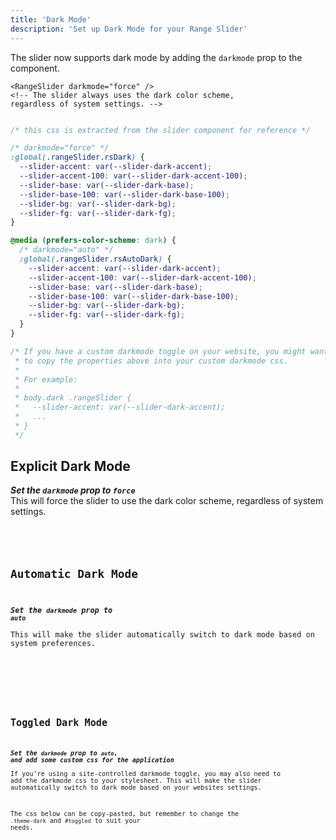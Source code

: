 ```yaml
---
title: 'Dark Mode'
description: 'Set up Dark Mode for your Range Slider'
---
```






The slider now supports dark mode by adding the `darkmode` prop to the component.

  ```svelte
  <RangeSlider darkmode="force" />
  <!-- The slider always uses the dark color scheme, 
  regardless of system settings. -->
  ```

```css

/* this css is extracted from the slider component for reference */

/* darkmode="force" */
:global(.rangeSlider.rsDark) {
  --slider-accent: var(--slider-dark-accent);
  --slider-accent-100: var(--slider-dark-accent-100);
  --slider-base: var(--slider-dark-base);
  --slider-base-100: var(--slider-dark-base-100);
  --slider-bg: var(--slider-dark-bg);
  --slider-fg: var(--slider-dark-fg);
}

@media (prefers-color-scheme: dark) {
  /* darkmode="auto" */
  :global(.rangeSlider.rsAutoDark) {
    --slider-accent: var(--slider-dark-accent);
    --slider-accent-100: var(--slider-dark-accent-100);
    --slider-base: var(--slider-dark-base);
    --slider-base-100: var(--slider-dark-base-100);
    --slider-bg: var(--slider-dark-bg);
    --slider-fg: var(--slider-dark-fg);
  }
}

/* If you have a custom darkmode toggle on your website, you might want
 * to copy the properties above into your custom darkmode css.
 * 
 * For example:
 * 
 * body.dark .rangeSlider {
 *   --slider-accent: var(--slider-dark-accent);
 *   ...
 * }
 */
```

## Explicit Dark Mode 
***Set the `darkmode` prop to `force`***  
This will force the slider to use the dark color scheme, regardless of system settings.

<Demo name="Dark Mode Forced" client:visible dark={true}>
  <DarkModeManual client:visible />
  <Code slot="svelte" lang="svelte" code={cleanImport(DarkModeManualRaw)} />
</Demo>

## Automatic Dark Mode 
***Set the `darkmode` prop to `auto`***   
This will make the slider automatically switch to dark mode based on system preferences.

<Demo name="Browser Dark Mode" client:visible dark="auto">
  <DarkModeAuto client:visible />
  <Code slot="svelte" lang="svelte" code={cleanImport(DarkModeAutoRaw)} />
</Demo>

## Toggled Dark Mode 
***Set the `darkmode` prop to `auto`, and add some custom css for the application***   
If you're using a site-controlled darkmode toggle, you may also need to add the darkmode
css to your stylesheet. This will make the slider automatically switch to dark mode based on your websites settings.

The css below can be copy-pasted, but remember to change the `.theme-dark` and `#toggled` to suit your needs.

<Demo name="Website Toggled Dark Mode" client:visible dark="auto" panel="css">
  <DarkModeToggle client:visible />
  <Code slot="svelte" lang="svelte" code={cleanImport(DarkModeToggleRaw)} />
  <Code slot="css" lang="css" code={cleanImport(DarkModeToggleCss)} />
</Demo>